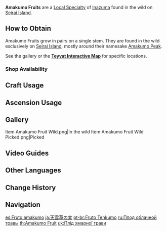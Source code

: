 {{Item Infobox
|id           = 101208
|image        = Item Amakumo Fruit.png
|type         = Inazuma Local Specialties
|invCategory  = Materials
|description  = The fruit of the Amakumo Grass, which grows on Seirai Island. You can hear it crackling with a tiny current if you hold it up to your ear.
|source1      = Found in the wild on [[Seirai Island]]
}}
{{Description|The fruit of the Amakumo Grass, which grows on Seirai Island. You can hear it crackling with a tiny current if you hold it up to your ear.<br />The Amakumo Grass was born when the terrible slaughter that tore through Seirai Island, causing it to ever be under a stormy shroud, ended. As if showing its defiance, it will bear fruit while facing the peals of thunder from the sky.<br />This bold spirit also accompanied those who emigrated to Seirai Island, until [[Koseki Village]] was at last ruined and no clergy-person was left to man the [[Asase Shrine]].}}
'''Amakumo Fruits''' are a [[Local Specialty]] of [[Inazuma]] found in the wild on [[Seirai Island]].

==How to Obtain==
Amakumo Fruits grow in pairs on a single stem. They are found in the wild exclusively on [[Seirai Island]], mostly around their namesake [[Amakumo Peak]].

See the gallery or the '''[https://webstatic-sea.mihoyo.com/app/ys-map-sea/index.html#/map/2?shown_types=228 Teyvat Interactive Map]''' for specific locations.

===Shop Availability===
{{Shop Availability}}

==Craft Usage==
{{Craft Usage}}

==Ascension Usage==
{{Ascension Usage}}

==Gallery==
<gallery hideaddbutton="true" captionalign="center">
Item Amakumo Fruit Wild.png|In the wild
Item Amakumo Fruit Wild Picked.png|Picked
</gallery>

==Video Guides==
{{EVT
|video1   = https://youtu.be/veUyyQYSAFw
|caption1 = Farm Guide
}}

==Other Languages==
{{Other Languages
|en      = Amakumo Fruit
|zhs     = 天云草实
|zhs_rm  = Tiānyúncǎo-shí
|zht     = 天雲草實
|zht_rm  = Tiānyúncǎo-shí
|zh_tl   = Sky Cloud Grass Fruit
|ja      = 天雲草の実
|ja_rm   = Amakumo-sou no Mi{{Assumed}}
|ja_tl   = Sky Cloud Grass Fruit
|ko      = 아마쿠모{{tt|초|草}} 열매
|ko_rm   = Amakumo-cho Yeolmae
|ko_tl   = Amakumo Grass Fruit
|es      = Fruto amakumo
|es_tl   = Amakumo Fruit
|fr      = Fruit d'Amakumo
|fr_tl   = Amakumo Fruit
|ru      = Плод облачной травы
|ru_tl   = Cloud Grass Fruit
|th      = Amakumo Fruit
|vi      = {{tt|Quả|草}} Amakumo
|vi_tl   = Amakumo Fruit
|de      = Amakumo-Frucht
|de_tl   = Amakumo Fruit
|id      = Amakumo Fruit
|pt      = Fruto Tenkumo
|pt_tl   = Tenkumo Fruit
}}

==Change History==
{{Change History|2.1}}

==Navigation==
{{Material Navbox|Local Specialties}}

[[es:Fruto amakumo]]
[[ja:天雲草の実]]
[[pt-br:Fruto Tenkumo]]
[[ru:Плод облачной травы]]
[[th:Amakumo Fruit]]
[[uk:Плід хмарної трави]]
